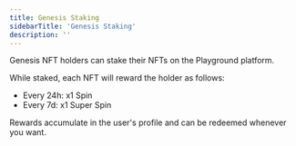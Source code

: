 ```yaml
---
title: Genesis Staking
sidebarTitle: 'Genesis Staking'
description: ''
---
```


Genesis NFT holders can stake their NFTs on the Playground platform.

While staked, each NFT will reward the holder as follows:
- Every 24h: x1 Spin
- Every 7d: x1 Super Spin

Rewards accumulate in the user's profile and can be redeemed whenever you want.